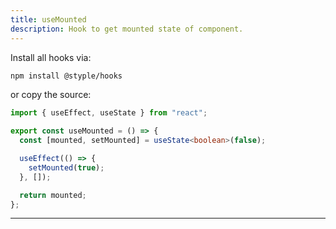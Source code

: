```yaml
---
title: useMounted
description: Hook to get mounted state of component.
---
```


Install all hooks via:

```bash 
npm install @styple/hooks
```

or copy the source:

```ts line=3-11
import { useEffect, useState } from "react";

export const useMounted = () => {
  const [mounted, setMounted] = useState<boolean>(false);

  useEffect(() => {
    setMounted(true);
  }, []);

  return mounted;
};
```

---